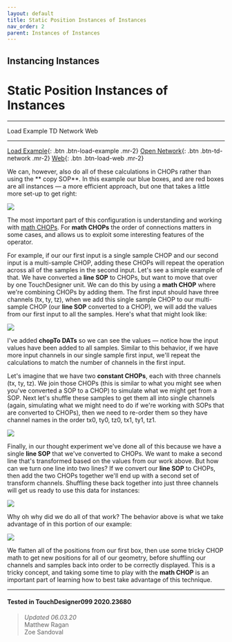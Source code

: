 ```yaml
---
layout: default
title: Static Position Instances of Instances
nav_order: 2
parent: Instances of Instances
---
```


## Instancing Instances
# Static Position Instances of Instances

----


<TDContentButtons link="">Load Example</TDContentButtons>
<TDContentButtons link="">TD Network</TDContentButtons>
<TDContentButtons link="">Web</TDContentButtons>

----

[Load Example](?actionable=1&action=load_tox&remotePath=https://github.com/mir-lab/touchdesigner-instancing-examples-code/raw/main/tox/011-instances-of-instances/container_static_position.tox){: .btn .btn-load-example .mr-2}
[Open Network](?actionable=1&action=open_floating_network){: .btn .btn-td-network .mr-2}
[Web](?actionable=1&action=open_in_browser){: .btn .btn-load-web .mr-2}

We can, however, also do all of these calculations in CHOPs rather than using the ** copy SOP**. In this example our blue boxes, and are red boxes are all instances — a more efficient approach, but one that takes a little more set-up to get right:

![](https://github.com/mir-lab/td-instacning-copy-temp/blob/master/assets/images/instances-of-instnaces/static-pos/static-pos-01.jpg?raw=true)

The most important part of this configuration is understanding and working with [math CHOPs](https://docs.derivative.ca/Math_CHOP). For **math CHOPs** the order of connections matters in some cases, and allows us to exploit some interesting features of the operator. 

For example, if our our first input is a single sample CHOP and our second input is a multi-sample CHOP, adding these CHOPs will repeat the operation across all of the samples in the second input. Let's see a simple example of that. We have converted a **line SOP** to CHOPs, but want to move that over by one TouchDesigner unit. We can do this by using a **math CHOP** where we're combining CHOPs by adding them. The first input should have three channels (tx, ty, tz), when we add this single sample CHOP to our multi-sample CHOP (our **line SOP** converted to a CHOP), we will add the values from our first input to all the samples. Here's what that might look like:

![](https://github.com/mir-lab/td-instacning-copy-temp/blob/master/assets/images/instances-of-instnaces/static-pos/static-pos-02.jpg?raw=true)

I've added **chopTo DATs** so we can see the values — notice how the input values have been added to all samples. Similar to this behavior, if we have more input channels in our single sample first input, we'll repeat the calculations to match the number of channels in the first input.

Let's imagine that we have two **constant CHOPs**, each with three channels (tx, ty, tz). We join those CHOPs (this is similar to what you might see when you've converted a SOP to a CHOP) to simulate what we might get from a SOP. Next let's shuffle these samples to get them all into single channels (again, simulating what we might need to do if we're working with SOPs that are converted to CHOPs), then we need to re-order them so they have channel names in the order tx0, ty0, tz0, tx1, ty1, tz1.

![](https://github.com/mir-lab/td-instacning-copy-temp/blob/master/assets/images/instances-of-instnaces/static-pos/static-pos-03.jpg?raw=true)

Finally, in our thought experiment we've done all of this because we have a single **line SOP** that we've converted to CHOPs. We want to make a second line that's transformed based on the values from our work above. But how can we turn one line into two lines? If we convert our **line SOP** to CHOPs, then add the two CHOPs together we'll end up with a second set of transform channels. Shuffling these back together into just three channels will get us ready to use this data for instances:

![](https://github.com/mir-lab/td-instacning-copy-temp/blob/master/assets/images/instances-of-instnaces/static-pos/static-pos-04.jpg?raw=true)

Why oh why did we do all of that work? The behavior above is what we take advantage of in this portion of our example:

![](https://github.com/mir-lab/td-instacning-copy-temp/blob/master/assets/images/instances-of-instnaces/static-pos/static-pos-05.jpg?raw=true)

We flatten all of the positions from our first box, then use some tricky CHOP math to get new positions for all of our geometry, before shuffling our channels and samples back into order to be correctly displayed. This is a tricky concept, and taking some time to play with the **math CHOP** is an important part of learning how to best take advantage of this technique.

---

#### Tested in TouchDesigner099 2020.23680 
>*Updated 06.03.20*  
Matthew Ragan  
Zoe Sandoval  
